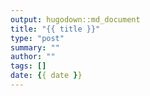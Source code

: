 ```yaml
---
output: hugodown::md_document
title: "{{ title }}"
type: "post"
summary: ""
author: ""
tags: []
date: {{ date }}
---
```

